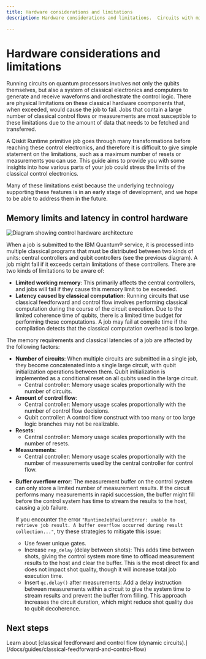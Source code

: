 ```yaml
---
title: Hardware considerations and limitations
description: Hardware considerations and limitations.  Circuits with mid-circuit measurements and dynamic circuits are most likely to hit these limits.

---
```

# Hardware considerations and limitations

Running circuits on quantum processors involves not only the qubits themselves, but also a system of classical electronics and computers to generate and receive waveforms and orchestrate the control logic. There are physical limitations on these classical hardware coomponents that, when exceeded, would cause the job to fail. Jobs that contain a large number of classical control flows or measurements are most susceptible to these limitations due to the amount of data that needs to be fetched and transferred.

A Qiskit Runtime primitive job goes through many transformations before reaching these control electronics, and therefore it is difficult to give simple statement on the limitations, such as a maximum number of resets or measurements you can use. This guide aims to provide you with some insights into how various parts of your job could stress the limits of the classical control electronics.

Many of these limitations exist because the underlying technology supporting these features is in an early stage of development, and we hope to be able to address them in the future.


## Memory limits and latency in control hardware

![Diagram showing control hardware architecture](/docs/images/guides/dynamic-circuits-considerations/rta-architecture.avif)

When a job is submitted to the IBM Quantum&reg; service, it is processed into multiple classical programs that must be distributed between two kinds of units: central controllers and qubit controllers (see the previous diagram). A job might fail if it exceeds certain limitations of these controllers. There are two kinds of limitations to be aware of:

- **Limited working memory**: This primarily affects the central controllers, and jobs will fail if they cause this memory limit to be exceeded.
- **Latency caused by classical computation**: Running circuits that use classical feedforward and control flow involves performing classical computation during the course of the circuit execution. Due to the limited coherence time of qubits, there is a limited time budget for performing these computations. A job may fail at compile time if the compilation detects that the classical computation overhead is too large.

The memory requirements and classical latencies of a job are affected by the following factors:

- **Number of circuits**: When multiple circuits are submitted in a single job, they become concatenated into a single large circuit, with qubit initialization operations between them. Qubit initialization is implemented as a conditional reset on all qubits used in the large circuit.
  - Central controller: Memory usage scales proportionally with the number of circuits.
- **Amount of control flow**:
  - Central controller: Memory usage scales proportionally with the number of control flow decisions.
  - Qubit controller: A control flow construct with too many or too large logic branches may not be realizable.
- **Resets**:
  - Central controller: Memory usage scales proportionally with the number of resets.
- **Measurements**:
  - Central controller: Memory usage scales proportionally with the number of measurements used by the central controller for control flow.

<span id="buffer-overflow"></span>
- **Buffer overflow error**: The measurement buffer on the control system can only store a limited number of measurement results. If the circuit performs many measurements in rapid succession, the buffer might fill before the control system has time to stream the results to the host, causing a job failure.

  If you encounter the error `"RuntimeJobFailureError: unable to retrieve job result. A buffer overflow occurred during result collection..."`, try these strategies to mitigate this issue:
  - Use fewer unique gates.
  - Increase `rep_delay` (delay between shots): This adds time between shots, giving the control system more time to offload measurement results to the host and clear the buffer. This is the most direct fix and does not impact shot quality, though it will increase total job execution time.
  - Insert `qc.delay()` after measurements: Add a delay instruction between measurements within a circuit to give the system time to stream results and prevent the buffer from filling.
     <Admonition type="note">
      This approach increases the circuit duration, which might reduce shot quality due to qubit decoherence.
     </Admonition>

## Next steps

<Admonition type="tip" title="Recommendations">
 Learn about [classical feedforward and control flow (dynamic circuits).](/docs/guides/classical-feedforward-and-control-flow)
</Admonition>


